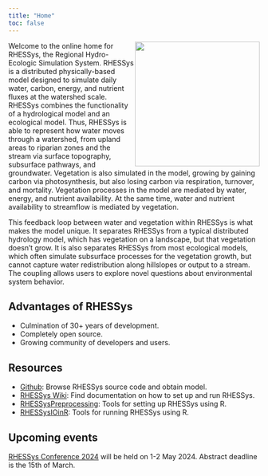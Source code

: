 ```yaml
---
title: "Home"
toc: false
---
```


![](img/rhessys_logo.jpg){style="float: right;" fig-alt="Triangle RHESSys logo" fig-align="right" width="250"}

Welcome to the online home for RHESSys, the Regional Hydro-Ecologic Simulation System.
RHESSys is a distributed physically-based model designed to simulate daily water, carbon, energy, and nutrient fluxes at the watershed scale.
RHESSys combines the functionality of a hydrological model and an ecological model.
Thus, RHESSys is able to represent how water moves through a watershed, from upland areas to riparian zones and the stream via surface topography, subsurface pathways, and groundwater.
Vegetation is also simulated in the model, growing by gaining carbon via photosynthesis, but also losing carbon via respiration, turnover, and mortality.
Vegetation processes in the model are mediated by water, energy, and nutrient availability.
At the same time, water and nutrient availability to streamflow is mediated by vegetation.

This feedback loop between water and vegetation within RHESSys is what makes the model unique.
It separates RHESSys from a typical distributed hydrology model, which has vegetation on a landscape, but that vegetation doesn't grow.
It is also separates RHESSys from most ecological models, which often simulate subsurface processes for the vegetation growth, but cannot capture water redistribution along hillslopes or output to a stream.
The coupling allows users to explore novel questions about environmental system behavior.

## Advantages of RHESSys

- Culmination of 30+ years of development.
- Completely open source.
- Growing community of developers and users.

## Resources
- [Github](http://github.com/RHESSys/RHESSys): Browse RHESSys source code and obtain model.
- [RHESSys Wiki](http://github.com/RHESSys/RHESSys/wiki): Find documentation on how to set up and run RHESSys.
- [RHESSysPreprocessing](http://github.com/RHESSys/RHESSysPreprocessing): Tools for setting up RHESSys using R.
- [RHESSysIOinR](http://github.com/RHESSys/RHESSysIOinR): Tools for running RHESSys using R.

## Upcoming events

[RHESSys Conference 2024](conferences/conference_2024.qmd) will be held on 1-2 May 2024. Abstract deadline is the 15th of March.


